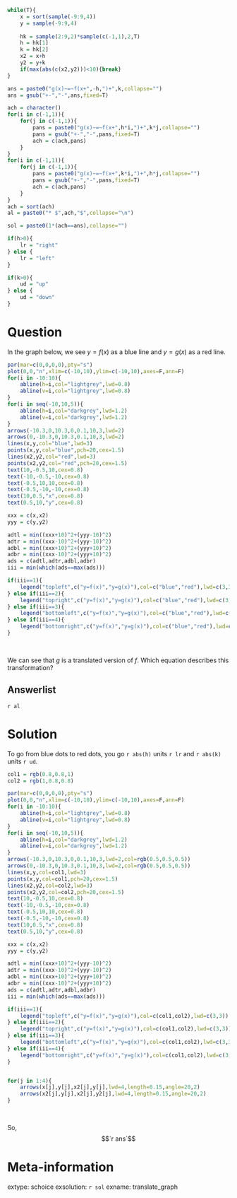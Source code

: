 ```r

while(T){
    x = sort(sample(-9:9,4))
    y = sample(-9:9,4)
    
    hk = sample(2:9,2)*sample(c(-1,1),2,T)
    h = hk[1]
    k = hk[2]
    x2 = x+h
    y2 = y+k
    if(max(abs(c(x2,y2)))<10){break}
}

ans = paste0("g(x)~=~f(x+",-h,")+",k,collapse="")
ans = gsub("+-","-",ans,fixed=T)

ach = character()
for(i in c(-1,1)){
    for(j in c(-1,1)){
        pans = paste0("g(x)~=~f(x+",h*i,")+",k*j,collapse="")
        pans = gsub("+-","-",pans,fixed=T)
        ach = c(ach,pans)
    }
}
for(i in c(-1,1)){
    for(j in c(-1,1)){
        pans = paste0("g(x)~=~f(x+",k*i,")+",h*j,collapse="")
        pans = gsub("+-","-",pans,fixed=T)
        ach = c(ach,pans)
    }
}
ach = sort(ach)
al = paste0("* $",ach,"$",collapse="\n")

sol = paste0(1*(ach==ans),collapse="")

if(h>0){
    lr = "right"
} else {
    lr = "left"
}

if(k>0){
    ud = "up"
} else {
    ud = "down"
}


```

Question
========

In the graph below, we see $y=f(x)$ as a blue line and $y=g(x)$ as a red line.

```r
par(mar=c(0,0,0,0),pty="s")
plot(0,0,"n",xlim=c(-10,10),ylim=c(-10,10),axes=F,ann=F)
for(i in -10:10){
    abline(h=i,col="lightgrey",lwd=0.8)
    abline(v=i,col="lightgrey",lwd=0.8)
}
for(i in seq(-10,10,5)){
    abline(h=i,col="darkgrey",lwd=1.2)
    abline(v=i,col="darkgrey",lwd=1.2)
}
arrows(-10.3,0,10.3,0,0.1,10,3,lwd=2)
arrows(0,-10.3,0,10.3,0.1,10,3,lwd=2)
lines(x,y,col="blue",lwd=3)
points(x,y,col="blue",pch=20,cex=1.5)
lines(x2,y2,col="red",lwd=3)
points(x2,y2,col="red",pch=20,cex=1.5)
text(10,-0.5,10,cex=0.8)
text(-10,-0.5,-10,cex=0.8)
text(-0.5,10,10,cex=0.8)
text(-0.5,-10,-10,cex=0.8)
text(10,0.5,"x",cex=0.8)
text(0.5,10,"y",cex=0.8)

xxx = c(x,x2)
yyy = c(y,y2)

adtl = min((xxx+10)^2+(yyy-10)^2)
adtr = min((xxx-10)^2+(yyy-10)^2)
adbl = min((xxx+10)^2+(yyy+10)^2)
adbr = min((xxx-10)^2+(yyy+10)^2)
ads = c(adtl,adtr,adbl,adbr)
iii = min(which(ads==max(ads)))

if(iii==1){
    legend("topleft",c("y=f(x)","y=g(x)"),col=c("blue","red"),lwd=c(3,3))
} else if(iii==2){
    legend("topright",c("y=f(x)","y=g(x)"),col=c("blue","red"),lwd=c(3,3))
} else if(iii==3){
    legend("bottomleft",c("y=f(x)","y=g(x)"),col=c("blue","red"),lwd=c(3,3))
} else if(iii==4){
    legend("bottomright",c("y=f(x)","y=g(x)"),col=c("blue","red"),lwd=c(3,3))
}

```
\

We can see that $g$ is a translated version of $f$. Which equation describes this transformation?



Answerlist
--------

`r al`

Solution
========

To go from blue dots to red dots, you go `r abs(h)` units `r lr` and `r abs(k)` units `r ud`.

```r

col1 = rgb(0.8,0.8,1)
col2 = rgb(1,0.8,0.8)

par(mar=c(0,0,0,0),pty="s")
plot(0,0,"n",xlim=c(-10,10),ylim=c(-10,10),axes=F,ann=F)
for(i in -10:10){
    abline(h=i,col="lightgrey",lwd=0.8)
    abline(v=i,col="lightgrey",lwd=0.8)
}
for(i in seq(-10,10,5)){
    abline(h=i,col="darkgrey",lwd=1.2)
    abline(v=i,col="darkgrey",lwd=1.2)
}
arrows(-10.3,0,10.3,0,0.1,10,3,lwd=2,col=rgb(0.5,0.5,0.5))
arrows(0,-10.3,0,10.3,0.1,10,3,lwd=2,col=rgb(0.5,0.5,0.5))
lines(x,y,col=col1,lwd=3)
points(x,y,col=col1,pch=20,cex=1.5)
lines(x2,y2,col=col2,lwd=3)
points(x2,y2,col=col2,pch=20,cex=1.5)
text(10,-0.5,10,cex=0.8)
text(-10,-0.5,-10,cex=0.8)
text(-0.5,10,10,cex=0.8)
text(-0.5,-10,-10,cex=0.8)
text(10,0.5,"x",cex=0.8)
text(0.5,10,"y",cex=0.8)

xxx = c(x,x2)
yyy = c(y,y2)

adtl = min((xxx+10)^2+(yyy-10)^2)
adtr = min((xxx-10)^2+(yyy-10)^2)
adbl = min((xxx+10)^2+(yyy+10)^2)
adbr = min((xxx-10)^2+(yyy+10)^2)
ads = c(adtl,adtr,adbl,adbr)
iii = min(which(ads==max(ads)))

if(iii==1){
    legend("topleft",c("y=f(x)","y=g(x)"),col=c(col1,col2),lwd=c(3,3))
} else if(iii==2){
    legend("topright",c("y=f(x)","y=g(x)"),col=c(col1,col2),lwd=c(3,3))
} else if(iii==3){
    legend("bottomleft",c("y=f(x)","y=g(x)"),col=c(col1,col2),lwd=c(3,3))
} else if(iii==4){
    legend("bottomright",c("y=f(x)","y=g(x)"),col=c(col1,col2),lwd=c(3,3))
}


for(j in 1:4){
    arrows(x[j],y[j],x2[j],y[j],lwd=4,length=0.15,angle=20,2)
    arrows(x2[j],y[j],x2[j],y2[j],lwd=4,length=0.15,angle=20,2)
}

```
\

So,
$$`r ans`$$



Meta-information
============
extype: schoice
exsolution: `r sol`
exname: translate_graph